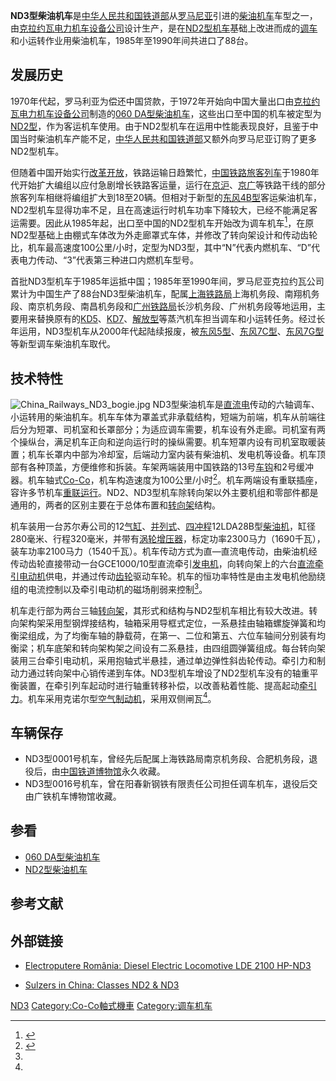 {{noteTA
|1=zh-cn:内燃; zh-tw:柴油
|G1=Railway
}}
{{Infobox Locomotive
| name = ND3
| image = China Railways ND3-0001 20111007.jpg
| caption = [[中国铁道博物馆|中国铁道博物馆]]内的ND3型0001号机车
| type = [[柴油机车|柴油机车]]
| origin = {{ROM}}
| designer = 
| builder = [[克拉约瓦电力机车设备|克拉约瓦电力机车设备]]
| buildmodel = ND<sub>3</sub>
| serialnumber = 0001～0088
| roadnumber = 
| builddate = 1985年—1990年
| totalproduction  = 88台
| user = {{rint|cn|rail}}[[中华人民共和国铁道部|中华人民共和国铁道部]]
| whytetype = 0-6-6-0
| uicclass = [[Co-Co|Co'Co']]
| gauge = 1,435毫米
| trucks = 
| bogies = 
| wheeldiameter = 1,100毫米
| axleload = 21吨
| wheelbase = 
| minimumcurve = 
| length = 17,500毫米
| width = 3,270毫米
| height = 4,415毫米
| framesize = 
| weight = 126吨
| fueltype = 
| fuelcap = 7,000升
| lubecap = 
| coolantcap = 
| watercap = 1,470公斤
| sandcap = 
| consumption = 
| watercons =
| primemover = 
| rpmrange = 
| enginepower = 2,100马力（1546千瓦）
| enginetype = 12LDA28B型柴油机
| transmission = 直—直流电
| aspiration = 
| displacement = 
| alternator = 
| generator = GCE1100/10F
| cylindercount = 
| cylindersize = 
| tractionmotors = GDTM533F × 6
| topspeed = 100公里/小时
| sustainedspeed = 21.5公里/小时
| poweroutput = 1,280千瓦
| tractiveeffort = 326 kN（起动）<br>196 kN（持续）
| factorofadhesion = 
| locobrakes = 
| locobrakepower = 
| locobrakeforce = 
| trainbrakes = 
| safety = 
| notes =
}}
'''ND3型柴油机车'''是[[中华人民共和国铁道部|中华人民共和国铁道部]]从[[罗马尼亚|罗马尼亚]]引进的[[柴油機車|柴油机车]]车型之一，由[[克拉约瓦电力机车设备|克拉约瓦电力机车设备公司]]设计生产，是在[[ND2型柴油机车|ND2型机车]]基础上改进而成的[[调车机车|调车]]和小运转作业用柴油机车，1985年至1990年间共进口了88台。

== 发展历史 ==
1970年代起，罗马利亚为偿还中国贷款，于1972年开始向中国大量出口由[[克拉约瓦电力机车设备|克拉约瓦电力机车设备公司]]制造的[[060_DA型柴油机车|060 DA型柴油机车]]，这些出口至中国的机车被定型为[[ND2型柴油机车|ND2型]]，作为客运机车使用。由于ND2型机车在运用中性能表现良好，且鉴于中国当时柴油机车产能不足，[[中华人民共和国铁道部|中华人民共和国铁道部]]又额外向罗马尼亚订购了更多ND2型机车。

但随着中国开始实行[[改革开放|改革开放]]，铁路运输日趋繁忙，[[中華人民共和國鐵路客運|中国铁路旅客列车]]于1980年代开始扩大编组以应付急剧增长铁路客运量，运行在[[京沪铁路|京沪]]、[[京广铁路|京广]]等铁路干线的部分旅客列车相继将编组扩大到18至20辆。但相对于新型的[[東風4B型柴油機車|东风4B型]]客运柴油机车，ND2型机车显得功率不足，且在高速运行时机车功率下降较大，已经不能满足客运需要。因此从1985年起，出口至中国的ND2型机车开始改为调车机车<ref>{{cite journal | title =  | journal = 目前我国内燃、电力机车的状况  | publisher = 铁道部第二勘测设计院科研所科情室 |date=1989年5月}}</ref>，在原ND2型基础上由棚式车体改为外走廊罩式车体，并修改了转向架设计和传动齿轮比，机车最高速度100公里/小时，定型为ND3型，其中“N”代表内燃机车、“D”代表电力传动、“3”代表第三种进口内燃机车型号。

首批ND3型机车于1985年运抵中国；1985年至1990年间，罗马尼亚克拉约瓦公司累计为中国生产了88台ND3型柴油机车，配属[[上海铁路局|上海铁路局]]上海机务段、南翔机务段、南京机务段、南昌机务段和[[广州铁路局|广州铁路局]]长沙机务段、广州机务段等地运用，主要用来替换原有的[[日本國鐵9600型蒸汽機車|KD5]]、[[KD型蒸汽機車#KD7型|KD7]]、[[解放型蒸汽機車|解放型]]等蒸汽机车担当调车和小运转任务。经过长年运用，ND3型机车从2000年代起陆续报废，被[[东风5型柴油机车|东风5型]]、[[东风7C型柴油机车|东风7C型]]、[[东风7G型柴油机车|东风7G型]]等新型调车柴油机车取代。

== 技术特性 ==
[[File:China_Railways_ND3_bogie.jpg|thumb]]
ND3型柴油机车是[[直流电|直流电]]传动的六轴调车、小运转用的柴油机车。机车车体为罩盖式非承载结构，短端为前端，机车从前端往后分为短罩、司机室和长罩部分；为适应调车需要，机车设有外走廊。司机室有两个操纵台，满足机车正向和逆向运行时的操纵需要。机车短罩内设有司机室取暖装置；机车长罩内中部为冷却室，后端动力室内装有柴油机、发电机等设备。机车顶部有各种顶盖，方便维修和拆装。车架两端装用中国铁路的13号[[车钩|车钩]]和2号缓冲器。机车轴式[[Co-Co|Co-Co]]，机车构造速度为100公里/小时<ref name="tielujichegaiyao">{{cite book|author=铁道部运输局装备部 |coauthors=|title=《中华人民共和国铁路机车概要》 |year=2009 |publisher=中国铁道出版社 |location=中国 |isbn=9787113091330 }}</ref>。机车两端设有重联插座，容许多节机车[[機車重聯|重联运行]]。ND2、ND3型机车除转向架以外主要机组和零部件都是通用的，两者的区别主要在于总体布置和[[转向架|转向架]]结构。

机车装用一台苏尔寿公司的12[[气缸|气缸]]、[[U型发动机|并列式]]、[[四冲程|四冲程]]12LDA28B型[[柴油机|柴油机]]，缸径280毫米、行程320毫米，并带有[[涡轮增压器|涡轮增压器]]，标定功率2300马力（1690千瓦），装车功率2100马力（1540千瓦）。机车传动方式为直—直流电传动，由柴油机经传动齿轮直接带动一台GCE1000/10型直流牵引[[发电机|发电机]]，向转向架上的六台[[直流电动机|直流]][[牵引电动机|牵引电动机]]供电，并通过传动[[齿轮|齿轮]]驱动车轮。机车的恒功率特性是由主发电机他励绕组的电流控制以及牵引电动机的磁场削弱来控制<ref name="tielujichegaiyao" />。

机车走行部为两台三轴[[转向架|转向架]]，其形式和结构与ND2型机车相比有较大改进。转向架构架采用型钢焊接结构，轴箱采用导框式定位，一系悬挂由轴箱螺旋弹簧和均衡梁组成，为了均衡车轴的静载荷，在第一、二位和第五、六位车轴间分别装有均衡梁；机车底架和转向架构架之间设有二系悬挂，由四组圆弹簧组成。每台转向架装用三台牵引电动机，采用抱轴式半悬挂，通过单边弹性斜齿轮传动。牵引力和制动力通过转向架中心销传递到车体。ND3型机车增设了ND2型机车没有的轴重平衡装置，在牵引列车起动时进行轴重转移补偿，以改善粘着性能、提高起动[[牵引力|牵引力]]。机车采用克诺尔型[[空气制动|空气制动机]]，采用双侧闸瓦<ref name="tielujichegaiyao" />。

== 车辆保存 ==

*ND3型0001号机车，曾经先后配属上海铁路局南京机务段、合肥机务段，退役后，由[[中国铁道博物馆|中国铁道博物馆]]永久收藏。
*ND3型0016号机车，曾在阳春新钢铁有限责任公司担任调车机车，退役后交由广铁机车博物馆收藏。

== 参看 ==
{{Portal|鐵路|P train.svg}}
* [[060_DA型柴油机车|060 DA型柴油机车]]
* [[ND2型柴油机车|ND2型柴油机车]]

== 参考文献 ==
<div class="references-small">
{{RefFoot}}
<references />
</div>

==外部链接==
{{Commonscat|China Railways ND3}}
* {{en}}[https://web.archive.org/web/20120216051238/http://www.electroputere.ro/vfu/en/P/sgC.php?aCode=g1&aSgCode=s2 Electroputere România: Diesel Electric Locomotive LDE 2100 HP-ND3]
* {{en}}[http://www.derbysulzers.com/china.html Sulzers in China: Classes ND2 & ND3]{{Wayback|url=http://www.derbysulzers.com/china.html |date=20120207231108 }}

{{China-loco|d}}

[[Category:中國柴油機車|ND3]]
[[Category:Co-Co軸式機車|Category:Co-Co軸式機車]]
[[Category:调车机车|Category:调车机车]]